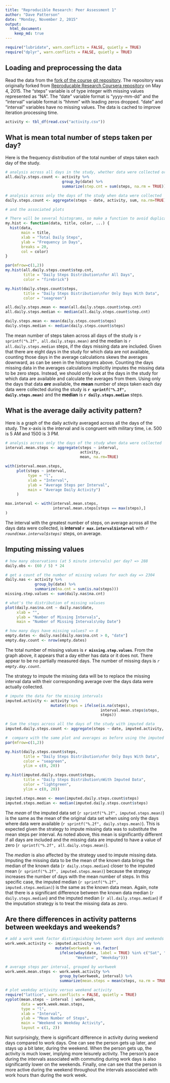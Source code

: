 ```yaml
---
title: "Reproducible Research: Peer Assessment 1"
author: "Dave Patterson"
date: "Monday, November 2, 2015"
output: 
  html_document:
    keep_md: true
---
```


```r
require("lubridate", warn.conflicts = FALSE, quietly = TRUE)
require("dplyr", warn.conflicts = FALSE, quietly = TRUE)
```

## Loading and preprocessing the data

Read the data from the [fork of the course git repository][1]. The repository was originally forked from [Reproducable Research Coursera repository][2] on May 4, 2015. The "steps" variable is of type integer with missing values represented as "NA". The "date" variable format is "yyyy-mm-dd" and the "interval" variable format is "hhmm" with leading zeros dropped. "date" and "interval" variables have no missing values. The data is cached to improve iteration processing time.

```r
activity <- tbl_df(read.csv("activity.csv"))
```

## What is mean total number of steps taken per day?

Here is the frequency distribution of the total number of steps taken each day of the study.

```r
# analysis across all days in the study, whether data were collected or not
all.daily.steps.count <- activity %>% 
                         group_by(date) %>% 
                         summarize(step.cnt = sum(steps, na.rm = TRUE))

# analysis across only the days of the study when data were collected
daily.steps.count <- aggregate(steps ~ date, activity, sum, na.rm=TRUE)

# and the associated plots

# There will be several histograms, so make a function to avoid duplicate code
my.hist <- function(data, title, color, ...) {
  hist(data,
       main = title,
       xlab = "Total Daily Steps",
       ylab = "Frequency in Days",
       breaks = 20,
       col = color)
}

par(mfrow=c(1,2))
my.hist(all.daily.steps.count$step.cnt,
        title = "Daily Steps Distribution\nfor All Days",
        color = "firebrick")

my.hist(daily.steps.count$steps,
        title = "Daily Steps Distribution\nfor Only Days With Data", 
        color = "seagreen")

all.daily.steps.mean <- mean(all.daily.steps.count$step.cnt)
all.daily.steps.median <- median(all.daily.steps.count$step.cnt)

daily.steps.mean <- mean(daily.steps.count$steps)
daily.steps.median <- median(daily.steps.count$steps)
```

The mean number of steps taken across all days of the study is `r sprintf("%.2f", all.daily.steps.mean)` and the median is `r all.daily.steps.median` steps, if the days missing data are included. Given that there are eight days in the study for which data are not available, counting those days in the average calculations skews the averages downward, as can be seen in the histograms above. Counting the days missing data in the averages calculations implicitly imputes the missing data to be zero steps. Instead, we should only look at the days in the study for which data are available and calculate the averages from them. Using only the days that data ***are*** available, the **mean** number of steps taken each day data were collected during the study is **`r sprintf("%.2f", daily.steps.mean)`** and the **median** is **`r daily.steps.median`** steps.

## What is the average daily activity pattern?

Here is a graph of the daily activity averaged across all the days of the study. The x-axis is the interval and is congruent with military time, i.e. 500 is 5 AM and 1500 is 3 PM.

```r
# analysis across only the days of the study when data were collected
interval.mean.steps <- aggregate(steps ~ interval, 
                                 activity, 
                                 mean, na.rm=TRUE)

with(interval.mean.steps, 
     plot(steps ~ interval, 
          type = "l",
          xlab = "Interval",
          ylab = "Average Steps per Interval",
          main = "Average Daily Activity")
     )

max.interval <- with(interval.mean.steps,
                     interval.mean.steps[steps == max(steps),]
)
```

The interval with the greatest number of steps, on average across all the days data were collected, is **interval `r max.interval$interval`** with *`r round(max.interval$steps)`* steps, on average.

## Imputing missing values

```r
# how many observations (at 5 minute intervals) per day? => 288
daily.obs <- (60 / 5) * 24

# get a count of the number of missing values for each day => 2304
daily.nas <- activity %>% 
             group_by(date) %>% 
             summarize(na.cnt = sum(is.na(steps)))
missing.step.values <- sum(daily.nas$na.cnt)

# what's the distribution of missing valuses
plot(daily.nas$na.cnt ~ daily.nas$date, 
     xlab = "",
     ylab = "Number of Missing Intervals",
     main = "Number of Missing Intervals\nby Date")

# how many days have missing values? => 8
empty.dates <- daily.nas[daily.nas$na.cnt > 0, "date"]
empty.day.count <- nrow(empty.dates)
```

The total number of missing values is **`r missing.step.values`**. From the graph above, it appears that a day either has data or it does not. There appear to be no partially measured days. The number of missing days is *`r empty.day.count`*.

The strategy to impute the missing data will be to replace the missing interval data with their corresponding average over the days data were actually collected.

```r
# impute the data for the missing intervals
imputed.activity <- activity %>%
                    mutate(steps = ifelse(is.na(steps), 
                                          interval.mean.steps$steps, 
                                          steps))

# Sum the steps across all the days of the study with imputed data
imputed.daily.steps.count <- aggregate(steps ~ date, imputed.activity, sum)

#  compare with the same plot and averages as before using the imputed data
par(mfrow=c(1,2))

my.hist(daily.steps.count$steps,
        title = "Daily Steps Distribution\nfor Only Days With Data",
        color = "seagreen",
        ylim = c(0, 20))

my.hist(imputed.daily.steps.count$steps,
        title = "Daily Steps Distribution\nWith Imputed Data",
        color = "lightgreen",
        ylim = c(0, 20))

imputed.steps.mean <- mean(imputed.daily.steps.count$steps)
imputed.steps.median <- median(imputed.daily.steps.count$steps)
```

The *mean* of the imputed data set (`r sprintf("%.2f", imputed.steps.mean)`) is the same as the mean of the original data set when using only the days where data were available (`r sprintf("%.2f", daily.steps.mean)`). This is expected given the strategy to impute missing data was to substitute the mean steps per interval. As noted above, this mean is significantly different if all days are included and the missing data are imputed to have a value of zero (`r sprintf("%.2f", all.daily.steps.mean)`).

The *median* is also affected by the strategy used to impute missing data. Imputing the missing data to be the mean of the known data brings the median of the known data (`r daily.steps.median`) closer to the imputed mean (`r sprintf("%.2f", imputed.steps.mean)`) because the strategy increases the number of days with the mean number of steps. In this specific case, the imputed median (`r sprintf("%.2f", imputed.steps.median)`) is the same as the known data mean. Again, note that there is a significant difference between the known data median (`r daily.steps.median`) and the imputed median (`r all.daily.steps.median`) if the imputation strategy is to treat the missing data as zero.

## Are there differences in activity patterns between weekdays and weekends?

```r
# add a work week factor distinguishing between work days and weekends
work.week.activity <- imputed.activity %>%
                      mutate(workweek = as.factor(
                        ifelse(wday(date, label = TRUE) %in% c("Sat", "Sun"),
                               "Weekend", "Weekday"))) 

# average steps per interval, grouped by workweek
work.week.mean.steps <- work.week.activity %>% 
                        group_by(workweek, interval) %>% 
                        summarize(mean.steps = mean(steps, na.rm = TRUE))

# plot weekday activity versus weekend activity
require("lattice", warn.conflicts = FALSE, quietly = TRUE)
xyplot(mean.steps ~ interval | workweek, 
       data = work.week.mean.steps, 
       type = "l",
       xlab = "Interval",
       ylab = "Mean Number of Steps",
       main = "Weekend vs Weekday Activity",
       layout = c(1, 2))
```

Not surprisingly, there is significant difference in activity during weekend days compared to work days. One can see the person gets up later, and stays up a bit later, during the weekend. When the person gets up, the activity is much lower, implying more leisurely activity. The person's pace during the intervals associated with commuting during work days is also significantly lower on the weekends. Finally, one can see that the person is more active during the weekend throughout the intervals associated with work hours than during the work week.

[1]: http://github.com/davelpat/RepData_PeerAssessment1
[2]: http://github.com/rdpeng/RepData_PeerAssessment1

